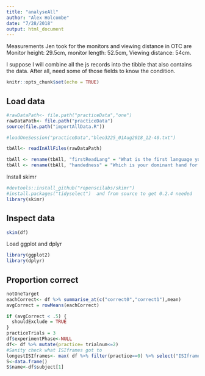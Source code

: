 ```yaml
---
title: "analyseAll"
author: "Alex Holcombe"
date: "7/28/2018"
output: html_document
---
```


Measurements Jen took for the monitors and viewing distance in OTC are Monitor height: 29.5cm, monitor length: 52.5cm, Viewing distance: 54cm.

I suppose I will combine all the js records into the tibble that also contains the data. After all, need some of those fields to know the condition.

```r
knitr::opts_chunk$set(echo = TRUE)
```

## Load data

```r
#rawDataPath<- file.path("practiceData","one")
rawDataPath<- file.path("practiceData")
source(file.path("importAllData.R"))

#loadOneSession("practiceData","bleo3225_01Aug2018_12-40.txt")

tbAll<- readInAllFiles(rawDataPath)

tbAll <- rename(tbAll, "firstReadLang" = "What is the first language you learned to read?")
tbAll <- rename(tbAll, "handedness" = "Which is your dominant hand for common tasks,\nlike writing, throwing, and brushing your teeth?\n\n")
```

Install skimr
```r
#devtools::install_github("ropenscilabs/skimr")
#install.packages("tidyselect")  and from source to get 0.2.4 needed
library(skimr)
```

## Inspect data
```r
skim(df)
```

Load ggplot and dplyr
```r
library(ggplot2)
library(dplyr)
```

## Proportion correct

```r
notOneTarget
eachCorrect<- df %>% summarise_at(c("correct0","correct1"),mean)
avgCorrect = rowMeans(eachCorrect)
```

```r
if (avgCorrect < .5) {
  shouldExclude = TRUE
}
practiceTrials = 3
df$experimentPhase<-NULL
df<- df %>% mutate(practice= trialnum<=2)
#Sanity check what ISIframes got to
longestISIframes<- max( df %>% filter(practice==0) %>% select("ISIframes") )
S<-data.frame()
S$name<-df$subject[1]
```
